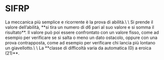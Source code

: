 
# SIFRP

<GraphRule>
La meccanica più semplice e ricorrente è la prova di abilità.\
\
Si prende il valore dell’abilità, **si tira un numero di d6 pari al suo valore e si somma il risultato**. Il valore può poi essere confrontato con un valore fisso, come ad esempio per verificare se si salta o meno un dato ostacolo, oppure con una prova contrapposta, come ad esempio per verificare chi lancia più lontano un giavellotto.\
\
La **classe di difficoltà varia da automatica (0) a eroica (21)**.
</GraphRule>

<SIFRPGraph />



